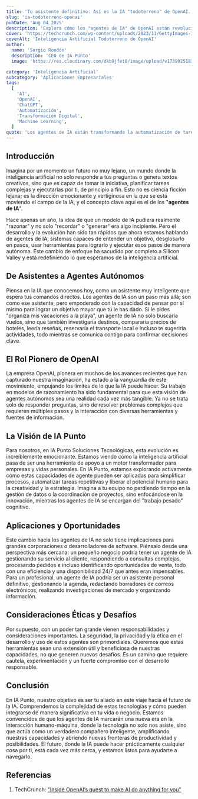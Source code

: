 ---
title: 'Tu asistente definitivo: Así es la IA "todoterreno" de OpenAI.'
slug: 'ia-todoterreno-openai'
pubDate: 'Aug 04 2025'
description: 'Explora cómo los "agentes de IA" de OpenAI están revolucionando la automatización, permitiendo a la inteligencia artificial planificar y ejecutar tareas complejas de forma autónoma, transformando negocios y la vida personal.'
cover: 'https://techcrunch.com/wp-content/uploads/2023/11/GettyImages-1778705142.jpg'
coverAlt: 'Inteligencia Artificial Todoterreno de OpenAI'
author:
  name: 'Sergio Rondón'
  description: 'CEO de IA Punto'
  image: 'https://res.cloudinary.com/dkb9jfet8/image/upload/v1739925181/sergio_gdcaeh.png'
category: 'Inteligencia Artificial'
subcategory: 'Aplicaciones Empresariales'
tags:
  [
    'AI',
    'OpenAI',
    'ChatGPT',
    'Automatización',
    'Transformación Digital',
    'Machine Learning',
  ]
quote: 'Los agentes de IA están transformando la automatización de tareas complejas'
---

<h2 id="introduccion">Introducción</h2>

Imagina por un momento un futuro no muy lejano, un mundo donde la inteligencia artificial no solo responde a tus preguntas o genera textos creativos, sino que es capaz de tomar la iniciativa, planificar tareas complejas y ejecutarlas por ti, de principio a fin. Esto no es ciencia ficción lejana; es la dirección emocionante y vertiginosa en la que se está moviendo el campo de la IA, y el concepto clave aquí es el de los "**agentes de IA**".

Hace apenas un año, la idea de que un modelo de IA pudiera realmente "razonar" y no solo "recordar" o "generar" era algo incipiente. Pero el desarrollo y la evolución han sido tan rápidos que ahora estamos hablando de agentes de IA, sistemas capaces de entender un objetivo, desglosarlo en pasos, usar herramientas para lograrlo y ejecutar esos pasos de manera autónoma. Este cambio de enfoque ha sacudido por completo a Silicon Valley y está redefiniendo lo que esperamos de la inteligencia artificial.

<h2 id="de-asistentes-a-agentes-autonomos">
  De Asistentes a Agentes Autónomos
</h2>

Piensa en la IA que conocemos hoy, como un asistente muy inteligente que espera tus comandos directos. Los agentes de IA son un paso más allá; son como ese asistente, pero empoderado con la capacidad de pensar por sí mismo para lograr un objetivo mayor que tú le has dado. Si le pides "organiza mis vacaciones a la playa", un agente de IA no solo buscaría vuelos, sino que también investigaría destinos, compararía precios de hoteles, leería reseñas, reservaría el transporte local e incluso te sugeriría actividades, todo mientras se comunica contigo para confirmar decisiones clave.

<h2 id="el-rol-pionero-de-openai">El Rol Pionero de OpenAI</h2>

La empresa OpenAI, pionera en muchos de los avances recientes que han capturado nuestra imaginación, ha estado a la vanguardia de este movimiento, empujando los límites de lo que la IA puede hacer. Su trabajo en modelos de razonamiento ha sido fundamental para que esta visión de agentes autónomos sea una realidad cada vez más tangible. Ya no se trata solo de responder preguntas, sino de resolver problemas complejos que requieren múltiples pasos y la interacción con diversas herramientas y fuentes de información.

<h2 id="la-vision-de-ia-punto">La Visión de IA Punto</h2>

Para nosotros, en IA Punto Soluciones Tecnológicas, esta evolución es increíblemente emocionante. Estamos viendo cómo la inteligencia artificial pasa de ser una herramienta de apoyo a un motor transformador para empresas y vidas personales. En IA Punto, estamos explorando activamente cómo estas capacidades de agente pueden ser aplicadas para simplificar procesos, automatizar tareas repetitivas y liberar el potencial humano para la creatividad y la estrategia. Imagina a tu equipo no perdiendo tiempo en la gestión de datos o la coordinación de proyectos, sino enfocándose en la innovación, mientras los agentes de IA se encargan del "trabajo pesado" cognitivo.

<h2 id="aplicaciones-y-oportunidades">Aplicaciones y Oportunidades</h2>

Este cambio hacia los agentes de IA no solo tiene implicaciones para grandes corporaciones o desarrolladores de software. Piénsalo desde una perspectiva más cercana: un pequeño negocio podría tener un agente de IA gestionando su servicio al cliente, respondiendo a consultas complejas, procesando pedidos e incluso identificando oportunidades de venta, todo con una eficiencia y una disponibilidad 24/7 que antes eran impensables. Para un profesional, un agente de IA podría ser un asistente personal definitivo, gestionando la agenda, redactando borradores de correos electrónicos, realizando investigaciones de mercado y organizando información.

<h2 id="consideraciones-eticas-y-desafios">
  Consideraciones Éticas y Desafíos
</h2>

Por supuesto, con un poder tan grande vienen responsabilidades y consideraciones importantes. La seguridad, la privacidad y la ética en el desarrollo y uso de estos agentes son primordiales. Queremos que estas herramientas sean una extensión útil y beneficiosa de nuestras capacidades, no que generen nuevos desafíos. Es un camino que requiere cautela, experimentación y un fuerte compromiso con el desarrollo responsable.

<h2 id="conclusion">Conclusión</h2>

En IA Punto, nuestro objetivo es ser tu aliado en este viaje hacia el futuro de la IA. Comprendemos la complejidad de estas tecnologías y cómo pueden integrarse de manera significativa en tu vida o negocio. Estamos convencidos de que los agentes de IA marcarán una nueva era en la interacción humano-máquina, donde la tecnología no solo nos asiste, sino que actúa como un verdadero compañero inteligente, amplificando nuestras capacidades y abriendo nuevas fronteras de productividad y posibilidades. El futuro, donde la IA puede hacer prácticamente cualquier cosa por ti, está cada vez más cerca, y estamos listos para ayudarte a navegarlo.

<h2 id="referencias">Referencias</h2>

1.  TechCrunch: <a href="https://techcrunch.com/2025/08/03/inside-openais-quest-to-make-ai-do-anything-for-you/" target="_blank" rel="noopener noreferrer">"Inside OpenAI’s quest to make AI do anything for you"</a>
